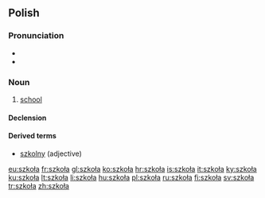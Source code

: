 ==Polish==

===Pronunciation===
* {{audio|Pl-szkoła.ogg|audio}}
* {{IPA|[ˈʂkɔwa]|lang=pl}}

===Noun===
{{infl|pl|noun|g=f}}

# [[school]]

====Declension====
{{pl-decl-noun
|szkoła|szkoły
|szkoły|szkół
|szkole|szkołom
|szkołę|szkoły
|szkołą|szkołami
|szkole|szkołach
|szkoło|szkoły
}}

====Derived terms====
* [[szkolny]] (adjective)

[[eu:szkoła]]
[[fr:szkoła]]
[[gl:szkoła]]
[[ko:szkoła]]
[[hr:szkoła]]
[[is:szkoła]]
[[it:szkoła]]
[[ky:szkoła]]
[[ku:szkoła]]
[[lt:szkoła]]
[[li:szkoła]]
[[hu:szkoła]]
[[pl:szkoła]]
[[ru:szkoła]]
[[fi:szkoła]]
[[sv:szkoła]]
[[tr:szkoła]]
[[zh:szkoła]]